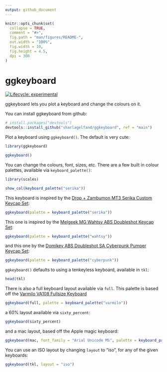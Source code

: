 ```yaml
---
output: github_document
---
```


<!-- README.md is generated from README.Rmd. Please edit that file -->

```r
knitr::opts_chunk$set(
  collapse = TRUE,
  comment = "#>",
  fig.path = "man/figures/README-",
  out.width = "100%", 
  fig.width = 10, 
  fig.height = 4.5,
  dpi = 300
)
```

# ggkeyboard

<!-- badges: start -->
[![Lifecycle: experimental](https://img.shields.io/badge/lifecycle-experimental-orange.svg)](https://www.tidyverse.org/lifecycle/#experimental)
<!-- badges: end -->

ggkeyboard lets you plot a keyboard and change the colours on it.

You can install ggkeyboard from github:

``` r 
# install.packages("devtools")
devtools::install_github("sharlagelfand/ggkeyboard", ref = "main")
```

Plot a keyboard using `ggkeyboard()`. The default is very cute:

```r
library(ggkeyboard)

ggkeyboard()
```

You can change the colours, font, sizes, etc. There are a few built in colour palettes, available via `keyboard_palette()`:

```r
library(scales)

show_col(keyboard_palette("serika"))
```

This keyboard is inspired by the [Drop + Zambumon MT3 Serika Custom Keycap Set](https://drop.com/buy/drop-zambumon-mt3-serika-custom-keycap-set):

```r
ggkeyboard(palette = keyboard_palette("serika"))
```

This one is inspired by the [Melgeek MG Wahtsy ABS Doubleshot Keycap Set](https://drop.com/buy/melgeek-mg-wahtsy-abs-doubleshot-keycap-set):

```r
ggkeyboard(palette = keyboard_palette("wahtsy"))
```

and this one by the [Domikey ABS Doubleshot SA Cyberpunk Pumper Keycap Set](https://drop.com/buy/domikey-abs-doubleshot-sa-cyberpunk-pumper-keycap-set):

```r
ggkeyboard(palette = keyboard_palette("cyberpunk"))
```

`ggkeyboard()` defaults to using a tenkeyless keyboard, available in `tkl`:

```r
head(tkl)
```

There is also a full keyboard layout available via `full`. This palette is based off the [Varmilo VA108 Fullsize Keyboard](https://drop.com/buy/varmilo-108-keyboard)

```r
ggkeyboard(full, palette = keyboard_palette("varmilo"))
```

a 60% layout available via `sixty_percent`:

```r
ggkeyboard(sixty_percent)
```

and a mac layout, based off the Apple magic keyboard:

```r
ggkeyboard(mac, font_family = "Arial Unicode MS", palette = keyboard_palette("magic"))
```

You can use an ISO layout by changing `layout` to "iso", for any of the given keyboards:

```r
ggkeyboard(tkl, layout = "iso")
```

